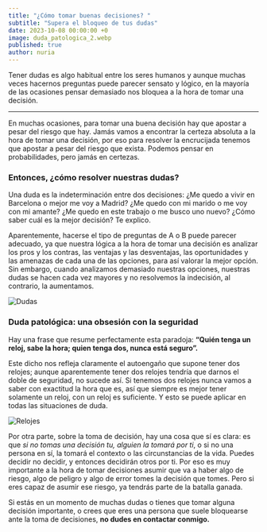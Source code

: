 ```yaml
---
title: "¿Cómo tomar buenas decisiones? "
subtitle: "Supera el bloqueo de tus dudas"
date: 2023-10-08 00:00:00 +0
image: duda_patologica_2.webp
published: true
author: nuria
---
```


Tener dudas es algo habitual entre los seres humanos y aunque muchas veces hacernos preguntas puede parecer sensato y lógico, en la mayoría de las ocasiones pensar demasiado nos bloquea a la hora de tomar una decisión.

---

En muchas ocasiones, para tomar una buena decisión hay que apostar a pesar del riesgo que hay. Jamás vamos a encontrar la certeza absoluta a la hora de tomar una decisión, por eso para resolver la encrucijada tenemos que apostar a pesar del riesgo que exista. Podemos pensar en probabilidades, pero jamás en certezas.

### Entonces, ¿cómo resolver nuestras dudas?

Una duda es la indeterminación entre dos decisiones: ¿Me quedo a vivir en Barcelona o mejor me voy a Madrid? ¿Me quedo con mi marido o me voy con mi amante? ¿Me quedo en este trabajo o me busco uno nuevo? ¿Cómo saber cuál es la mejor decisión? Te explico.

Aparentemente, hacerse el tipo de preguntas de A o B puede parecer adecuado, ya que nuestra lógica a la hora de tomar una decisión es analizar los pros y los contras, las ventajas y las desventajas, las oportunidades y las amenazas de cada una de las opciones, para así valorar la mejor opción. Sin embargo, cuando analizamos demasiado nuestras opciones, nuestras dudas se hacen cada vez mayores y no resolvemos la indecisión, al contrario, la aumentamos.

![Dudas](duda_patologica.webp)

### Duda patológica: una obsesión con la seguridad

Hay una frase que resume perfectamente esta paradoja: **“Quién tenga un reloj, sabe la hora; quien tenga dos, nunca está seguro”.**

Este dicho nos refleja claramente el autoengaño que supone tener dos relojes; aunque aparentemente tener dos relojes tendría que darnos el doble de seguridad, no sucede así. Si tenemos dos relojes nunca vamos a saber con exactitud la hora que es, así que siempre es mejor tener solamente un reloj, con un reloj es suficiente. Y esto se puede aplicar en todas las situaciones de duda.

![Relojes](duda_patologica_reloj.webp)

Por otra parte, sobre la toma de decisión, hay una cosa que sí es clara: es que _si no tomas una decisión tu, alguien la tomará por ti_, o si no una persona en sí, la tomará el contexto o las circunstancias de la vida. Puedes decidir no decidir, y entonces decidirán otros por ti. Por eso es muy importante a la hora de tomar decisiones asumir que va a haber algo de riesgo, algo de peligro y algo de error tomes la decisión que tomes. Pero si eres capaz de asumir ese riesgo, ya tendrás parte de la batalla ganada.

Si estás en un momento de muchas dudas o tienes que tomar alguna decisión importante, o crees que eres una persona que suele bloquearse ante la toma de decisiones, **no dudes en contactar conmigo.**
